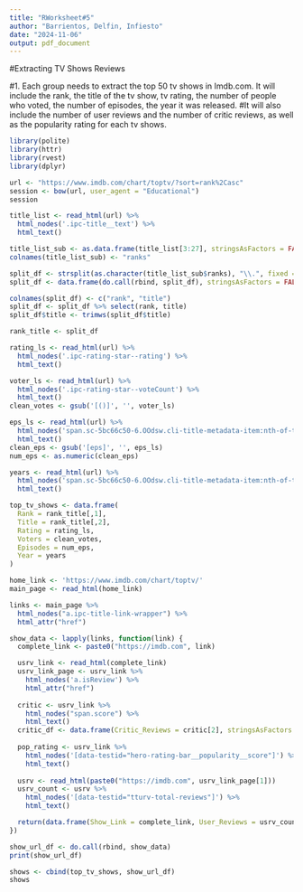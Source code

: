 ```yaml
---
title: "RWorksheet#5"
author: "Barrientos, Delfin, Infiesto"
date: "2024-11-06"
output: pdf_document
---
```

#Extracting TV Shows Reviews

#1. Each group needs to extract the top 50 tv shows in Imdb.com. It will include the rank, the title of the tv show, tv rating, the number of people who voted, the number of episodes, the year it was released.
#It will also include the number of user reviews and the number of critic reviews, as well as the popularity rating for each tv shows.

```r
library(polite)
library(httr)
library(rvest)
library(dplyr)

url <- "https://www.imdb.com/chart/toptv/?sort=rank%2Casc"
session <- bow(url, user_agent = "Educational")
session

title_list <- read_html(url) %>%
  html_nodes('.ipc-title__text') %>%
  html_text()

title_list_sub <- as.data.frame(title_list[3:27], stringsAsFactors = FALSE)
colnames(title_list_sub) <- "ranks"

split_df <- strsplit(as.character(title_list_sub$ranks), "\\.", fixed = FALSE)
split_df <- data.frame(do.call(rbind, split_df), stringsAsFactors = FALSE)

colnames(split_df) <- c("rank", "title")
split_df <- split_df %>% select(rank, title)
split_df$title <- trimws(split_df$title)

rank_title <- split_df

rating_ls <- read_html(url) %>%
  html_nodes('.ipc-rating-star--rating') %>%
  html_text()

voter_ls <- read_html(url) %>%
  html_nodes('.ipc-rating-star--voteCount') %>%
  html_text()
clean_votes <- gsub('[()]', '', voter_ls)

eps_ls <- read_html(url) %>%
  html_nodes('span.sc-5bc66c50-6.OOdsw.cli-title-metadata-item:nth-of-type(2)') %>%
  html_text()
clean_eps <- gsub('[eps]', '', eps_ls)
num_eps <- as.numeric(clean_eps)

years <- read_html(url) %>%
  html_nodes('span.sc-5bc66c50-6.OOdsw.cli-title-metadata-item:nth-of-type(1)') %>%
  html_text()

top_tv_shows <- data.frame(
  Rank = rank_title[,1],
  Title = rank_title[,2],
  Rating = rating_ls,
  Voters = clean_votes,
  Episodes = num_eps,
  Year = years
)

home_link <- 'https://www.imdb.com/chart/toptv/'
main_page <- read_html(home_link)

links <- main_page %>%
  html_nodes("a.ipc-title-link-wrapper") %>%
  html_attr("href")

show_data <- lapply(links, function(link) {
  complete_link <- paste0("https://imdb.com", link)

  usrv_link <- read_html(complete_link)
  usrv_link_page <- usrv_link %>% 
    html_nodes('a.isReview') %>% 
    html_attr("href")
  
  critic <- usrv_link %>%
    html_nodes("span.score") %>%
    html_text()
  critic_df <- data.frame(Critic_Reviews = critic[2], stringsAsFactors = FALSE)
  
  pop_rating <- usrv_link %>%
    html_nodes('[data-testid="hero-rating-bar__popularity__score"]') %>%
    html_text()
  
  usrv <- read_html(paste0("https://imdb.com", usrv_link_page[1]))
  usrv_count <- usrv %>%
    html_nodes('[data-testid="tturv-total-reviews"]') %>%
    html_text()

  return(data.frame(Show_Link = complete_link, User_Reviews = usrv_count, Critic = critic_df, Popularity_Rating = pop_rating)) 
})

show_url_df <- do.call(rbind, show_data)
print(show_url_df)

shows <- cbind(top_tv_shows, show_url_df)
shows

```


